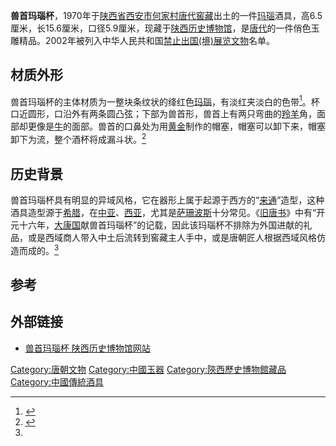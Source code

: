 {{禁止出国(境)展览文物 |
图片 =[[File:唐-玛瑙兽首杯.jpg|180px]] |
名称 = 兽首玛瑙杯 |
时代 = [[唐朝|唐]] |
出土 = [[陕西省|陕西省]][[西安市|西安市]]（1970年）|
现藏 = [[陕西历史博物馆|陕西历史博物馆]] |
登录 = 2002年 |
}}
'''兽首玛瑙杯'''，1970年于[[陕西省|陕西省]][[西安市|西安市]][[何家村唐代窖藏|何家村唐代窖藏]]出土的一件[[玛瑙|玛瑙]]酒具，高6.5厘米，长15.6厘米，口径5.9厘米，现藏于[[陕西历史博物馆|陕西历史博物馆]]，是[[唐代|唐代]]的一件俏色玉雕精品。2002年被列入中华人民共和国[[禁止出国(境)展览文物|禁止出国(境)展览文物]]名单。

== 材质外形 ==
兽首玛瑙杯的主体材质为一整块条纹状的绛红色[[玛瑙|玛瑙]]，有淡红夹淡白的色带<ref>{{Citeweb|title=兽首玛瑙杯|url=http://www.ysjy.net.cn/snwh/wsdg/wwmb/yuqi/0024/content0003.htm|publisher=少年文化|deadurl=yes|archiveurl=https://web.archive.org/web/20141015114225/http://www.ysjy.net.cn/snwh/wsdg/wwmb/yuqi/0024/content0003.htm|archivedate=2014-10-15|accessdate=2014-10-11}}</ref>。杯口近圆形，口沿外有两条圆凸弦；下部为兽首形，兽首上有两只弯曲的[[羚羊|羚羊]]角，面部却更像是[[牛|牛]]的面部。兽首的口鼻处为用[[黄金|黄金]]制作的帽塞，帽塞可以卸下来，帽塞卸下为流，整个酒杯将成漏斗状。<ref name=dili>{{Citeweb|title=兽首玛瑙杯|url=http://mobile.dili360.com/dlss/2012/07041518.shtml|publisher=中国国家地理|access-date=2014-10-11|archive-url=https://web.archive.org/web/20141030225516/http://mobile.dili360.com/dlss/2012/07041518.shtml|archive-date=2014-10-30|dead-url=yes}}</ref>

== 历史背景 ==
兽首玛瑙杯具有明显的异域风格，它在器形上属于起源于西方的“[[来通|来通]]”造型，这种酒具造型源于[[希腊|希腊]]，在[[中亚|中亚]]、[[西亚|西亚]]，尤其是[[萨珊波斯|萨珊波斯]]十分常见。《[[旧唐书|旧唐书]]》中有“开元十六年，[[撒馬爾罕|大康国]]献兽首玛瑙杯”的记载，因此该玛瑙杯不排除为外国进献的礼品，或是西域商人带入中土后流转到窖藏主人手中，或是唐朝匠人根据西域风格仿造而成的。<ref name=dili/>

== 参考 ==
{{reflist}}

==外部链接==
*[https://web.archive.org/web/20140301083155/http://www.sxhm.com/web/bgscn.asp?id=7178 兽首玛瑙杯 陕西历史博物馆网站]

{{禁止出境展览文物索引}}
[[Category:唐朝文物|Category:唐朝文物]]
[[Category:中國玉器|Category:中國玉器]]
[[Category:陝西歷史博物館藏品|Category:陝西歷史博物館藏品]]
[[Category:中國傳統酒具|Category:中國傳統酒具]]